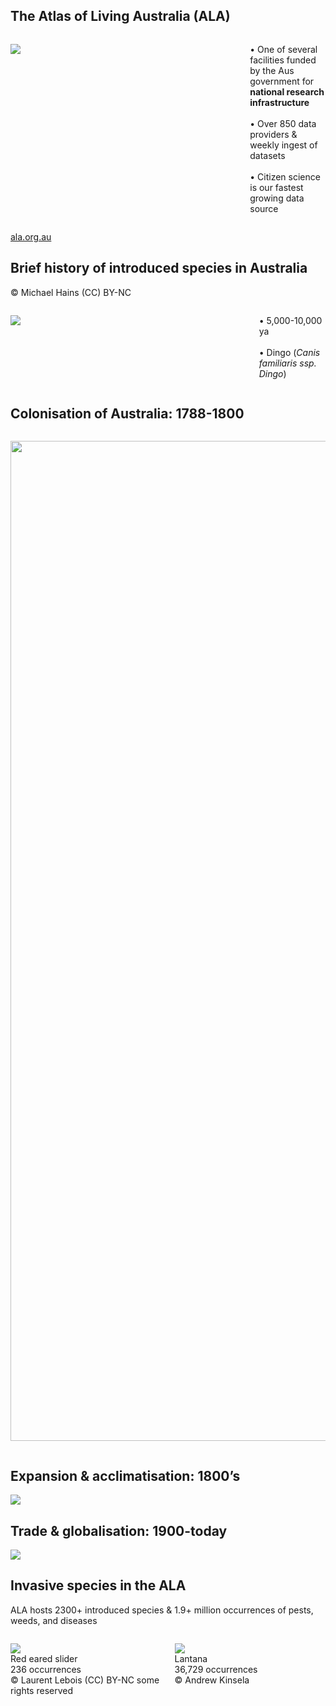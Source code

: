 ## The Atlas of Living Australia (ALA)

:::: {.columns .v-center-container}
::: {.column width="75%"}
![](images/ala-home.png)
:::
::: {.column width="25%"} 
[• One of several facilities funded by the Aus government for **national research infrastructure** <br><br> • Over 850 data providers & weekly ingest of datasets <br><br> • Citizen science is our fastest growing data source]{.ul-sml}
:::
::::


::: footer
[ala.org.au](https://www.ala.org.au)
:::


## Brief history of introduced species in Australia {#alien-species data-menu-title="Alien Species"}  

[© Michael Hains (CC) BY-NC]{.caption .absolute bottom=10 left=20}  

:::: {.columns}
::: {.column width="78%"}
![](images/dingo.png)
:::
::: {.column width="22%"} 
[• 5,000-10,000 ya <br><br> • Dingo (*Canis familiaris ssp. Dingo*)]{.ul-sml}
:::
::::


## Colonisation of Australia: 1788-1800 {#colonisation data-menu-title="Colonisation"}

:::: {.columns .v-center-container}
::: {.column width="100%"}
![](images/colonisation.png){width="1600"}
:::
::::


## Expansion & acclimatisation: 1800's {#expansion data-menu-title="Expansion"}
![](images/expansion.png){fig-align="center"}  


## Trade & globalisation: 1900-today {#globalisation data-menu-title="Globalisation"}
![](images/globalisation.png){fig-align="center"}

## Invasive species in the ALA {#invasive-ALA data-menu-title="Invasive ALA"}  
ALA hosts 2300+ introduced species & 1.9+ million occurrences of pests, weeds, and diseases

:::: {.columns}
::: {.column width="50%"}
![](images/slider.jpg)  
Red eared slider   
236 occurrences  
[© Laurent Lebois (CC) BY-NC some rights reserved]{.caption .absolute bottom=20 left=0}

:::
::: {.column width="50%"} 
![](images/lantana.png)  
Lantana  
36,729 occurrences  
[© Andrew Kinsela]{.caption .absolute bottom=20 left=820}
:::
::::